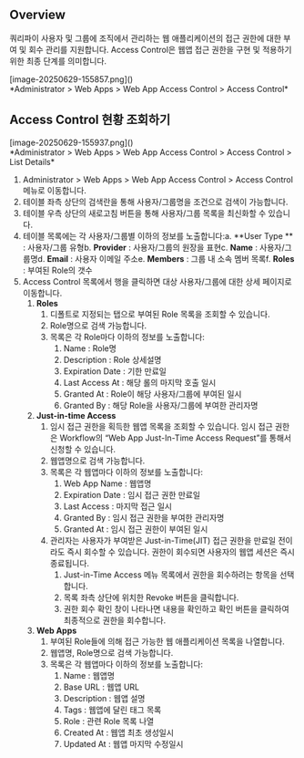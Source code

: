 ## Overview
쿼리파이 사용자 및 그룹에 조직에서 관리하는 웹 애플리케이션의 접근 권한에 대한 부여 및 회수 관리를 지원합니다. Access Control은 웹앱 접근 권한을 구현 및 적용하기 위한 최종 단계를 의미합니다.

<p align="center">
<div>[image-20250629-155857.png]()</div>
*Administrator &gt; Web Apps &gt; Web App Access Control &gt; Access Control*
</p>



## Access Control 현황 조회하기
<p align="center">
<div>[image-20250629-155937.png]()</div>
*Administrator &gt; Web Apps &gt; Web App Access Control &gt; Access Control &gt; List Details*
</p>

1. Administrator &gt; Web Apps &gt; Web App Access Control &gt; Access Control 메뉴로 이동합니다.
2. 테이블 좌측 상단의 검색란을 통해 사용자/그룹명을 조건으로 검색이 가능합니다.
3. 테이블 우측 상단의 새로고침 버튼을 통해 사용자/그룹 목록을 최신화할 수 있습니다.
4. 테이블 목록에는 각 사용자/그룹별 이하의 정보를 노출합니다:a.  **User Type ** : 사용자/그룹 유형b.  **Provider**  : 사용자/그룹의 원장을 표현c.  **Name**  : 사용자/그룹명d.  **Email**  : 사용자 이메일 주소e.  **Members**  : 그룹 내 소속 멤버 목록f.  **Roles**  : 부여된 Role의 갯수
5. Access Control 목록에서 행을 클릭하면 대상 사용자/그룹에 대한 상세 페이지로 이동합니다.
    1. **Roles**
        1. 디폴트로 지정되는 탭으로 부여된 Role 목록을 조회할 수 있습니다.
        2. Role명으로 검색 가능합니다.
        3. 목록은 각 Role마다 이하의 정보를 노출합니다:
            1. Name : Role명
            2. Description : Role 상세설명
            3. Expiration Date : 기한 만료일
            4. Last Access At : 해당 롤의 마지막 호출 일시
            5. Granted At : Role이 해당 사용자/그룹에 부여된 일시
            6. Granted By : 해당 Role을 사용자/그룹에 부여한 관리자명
    2. **Just-in-time Access**
        1. 임시 접근 권한을 획득한 웹앱 목록을 조회할 수 있습니다. 임시 접근 권한은 Workflow의 “Web App Just-In-Time Access Request”를 통해서 신청할 수 있습니다.
        2. 웹앱명으로 검색 가능합니다.
        3. 목록은 각 웹앱마다 이하의 정보를 노출합니다:
            1. Web App Name : 웹앱명
            2. Expiration Date : 임시 접근 권한 만료일
            3. Last Access : 마지막 접근 일시
            4. Granted By : 임시 접근 권한을 부여한 관리자명
            5. Granted At : 임시 접근 권한이 부여된 일시
        4. 관리자는 사용자가 부여받은 Just-in-Time(JIT) 접근 권한을 만료일 전이라도 즉시 회수할 수 있습니다. 권한이 회수되면 사용자의 웹앱 세션은 즉시 종료됩니다.
            1. Just-in-Time Access 메뉴 목록에서 권한을 회수하려는 항목을 선택합니다.
            2. 목록 좌측 상단에 위치한 Revoke 버튼을 클릭합니다.
            3. 권한 회수 확인 창이 나타나면 내용을 확인하고 확인 버튼을 클릭하여 최종적으로 권한을 회수합니다.
    3. **Web Apps**
        1. 부여된 Role들에 의해 접근 가능한 웹 애플리케이션 목록을 나열합니다.
        2. 웹앱명, Role명으로 검색 가능합니다.
        3. 목록은 각 웹앱마다 이하의 정보를 노출합니다:
            1. Name : 웹앱명
            2. Base URL : 웹앱 URL
            3. Description : 웹앱 설명
            4. Tags : 웹앱에 달린 태그 목록
            5. Role : 관련 Role 목록 나열
            6. Created At : 웹앱 최초 생성일시
            7. Updated At : 웹앱 마지막 수정일시
